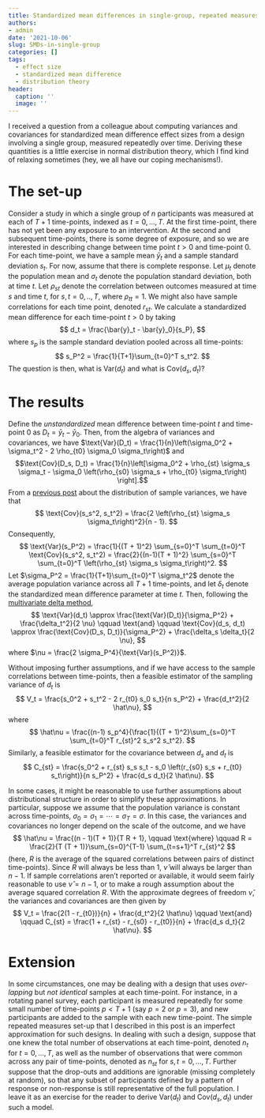 ```yaml
---
title: Standardized mean differences in single-group, repeated measures designs
authors:
- admin
date: '2021-10-06'
slug: SMDs-in-single-group
categories: []
tags:
  - effect size
  - standardized mean difference
  - distribution theory
header:
  caption: ''
  image: ''
---
```


I received a question from a colleague about computing variances and covariances for standardized mean difference effect sizes from a design involving a single group, measured repeatedly over time. Deriving these quantities is a little exercise in normal distribution theory, which I find kind of relaxing sometimes (hey, we all have our coping mechanisms!). 

# The set-up

Consider a study in which a single group of $n$ participants was measured at each of $T + 1$ time-points, indexed as $t = 0,...,T$. At the first time-point, there has not yet been any exposure to an intervention. At the second and subsequent time-points, there is some degree of exposure, and so we are interested in describing change between time point $t > 0$ and time-point 0. For each time-point, we have a sample mean $\bar{y}_t$ and a sample standard deviation $s_{t}$. For now, assume that there is complete response. Let $\mu_t$ denote the population mean and $\sigma_t$ denote the population standard deviation, both at time $t$. Let $\rho_{st}$ denote the correlation between outcomes measured at time $s$ and time $t$, for $s,t = 0,..,T$, where $\rho_{tt} = 1$. We might also have sample correlations for each time point, denoted $r_{st}$. We calculate a standardized mean difference for each time-point $t > 0$ by taking
$$
d_t = \frac{\bar{y}_t - \bar{y}_0}{s_P},
$$
where $s_p$ is the sample standard deviation pooled across all time-points:
$$
s_P^2 = \frac{1}{T+1}\sum_{t=0}^T s_t^2.
$$
The question is then, what is $\text{Var}(d_t)$ and what is $\text{Cov}(d_s, d_t)$?

# The results

Define the _unstandardized_ mean difference between time-point $t$ and time-point 0 as $D_t = \bar{y}_t - \bar{y}_0$. Then, from the algebra of variances and covariances, we have $\text{Var}(D_t) = \frac{1}{n}\left(\sigma_0^2 + \sigma_t^2 - 2 \rho_{t0} \sigma_0 \sigma_t\right)$ and 
$$\text{Cov}(D_s, D_t) = \frac{1}{n}\left[\sigma_0^2 + \rho_{st} \sigma_s \sigma_t - \sigma_0 \left(\rho_{s0} \sigma_s + \rho_{t0} \sigma_t\right) \right].$$
From a [previous post](/distribution-of-sample-variances/) about the distribution of sample variances, we have that 
$$
\text{Cov}(s_s^2, s_t^2) = \frac{2 \left(\rho_{st} \sigma_s \sigma_t\right)^2}{n - 1}.
$$
Consequently,
$$
\text{Var}(s_P^2) = \frac{1}{(T + 1)^2} \sum_{s=0}^T \sum_{t=0}^T \text{Cov}(s_s^2, s_t^2) = \frac{2}{(n-1)(T + 1)^2} \sum_{s=0}^T \sum_{t=0}^T \left(\rho_{st} \sigma_s \sigma_t\right)^2.
$$
Let $\sigma_P^2 = \frac{1}{T+1}\sum_{t=0}^T \sigma_t^2$ denote the average population variance across all $T + 1$ time-points, and let $\delta_t$ denote the standardized mean difference parameter at time $t$. Then, following the [multivariate delta method](/multivariate-delta-method/),
$$
\text{Var}(d_t) \approx \frac{\text{Var}(D_t)}{\sigma_P^2} + \frac{\delta_t^2}{2 \nu} \qquad \text{and} \qquad \text{Cov}(d_s, d_t) \approx \frac{\text{Cov}(D_s, D_t)}{\sigma_P^2} + \frac{\delta_s \delta_t}{2 \nu},
$$
where $\nu = \frac{2 \sigma_P^4}{\text{Var}(s_P^2)}$.

Without imposing further assumptions, and if we have access to the sample correlations between time-points, then a feasible estimator of the sampling variance of $d_t$ is
$$
V_t = \frac{s_0^2 + s_t^2 - 2 r_{t0} s_0 s_t}{n s_P^2} + \frac{d_t^2}{2 \hat\nu},
$$
where 
$$
\hat\nu = \frac{(n-1) s_p^4}{\frac{1}{(T + 1)^2}\sum_{s=0}^T \sum_{t=0}^T r_{st}^2 s_s^2 s_t^2}.
$$
Similarly, a feasible estimator for the covariance between $d_s$ and $d_t$ is
$$
C_{st} = \frac{s_0^2 + r_{st} s_s s_t - s_0 \left(r_{s0} s_s + r_{t0} s_t\right)}{n s_P^2} + \frac{d_s d_t}{2 \hat\nu}.
$$

In some cases, it might be reasonable to use further assumptions about distributional structure in order to simplify these approximations. In particular, suppose we assume that the population variance is constant across time-points, $\sigma_0 = \sigma_1 = \cdots = \sigma_T = \sigma$. In this case, the variances and covariances no longer depend on the scale of the outcome, and we have
$$
\hat\nu = \frac{(n - 1)(T + 1)}{T R + 1}, \qquad \text{where} \qquad R = \frac{2}{T (T + 1)}\sum_{s=0}^{T-1} \sum_{t=s+1}^T r_{st}^2
$$
(here, $R$ is the average of the squared correlations between pairs of distinct time-points). Since $R$ will always be less than 1, $\hat\nu$ will always be larger than $n - 1$. If sample correlations aren't reported or available, it would seem fairly reasonable to use $\hat\nu = n - 1$, or to make a rough assumption about the average squared correlation $R$. With the approximate degrees of freedom $\hat\nu$, the variances and covariances are then given by
$$
V_t = \frac{2(1 - r_{t0})}{n} + \frac{d_t^2}{2 \hat\nu} \qquad \text{and} \qquad C_{st} = \frac{1 + r_{st} - r_{s0} - r_{t0}}{n} + \frac{d_s d_t}{2 \hat\nu}.
$$

# Extension

In some circumstances, one may be dealing with a design that uses _over-lapping_ but _not identical_ samples at each time-point. For instance, in a rotating panel survey, each participant is measured repeatedly for some small number of time-points $p < T + 1$ (say $p = 2$ or $p = 3$), and new participants are added to the sample with each new time-point. The simple repeated measures set-up that I described in this post is an imperfect approximation for such designs. In dealing with such a design, suppose that one knew the total number of observations at each time-point, denoted $n_t$ for $t = 0,...,T$, as well as the number of observations that were common across any pair of time-points, denoted as $n_{st}$ for $s,t = 0,...,T$. Further suppose that the drop-outs and additions are ignorable (missing completely at random), so that any subset of participants defined by a pattern of response or non-response is still representative of the full population. I leave it as an exercise for the reader to derive $\text{Var}(d_t)$ and $\text{Cov}(d_s, d_t)$ under such a model.
